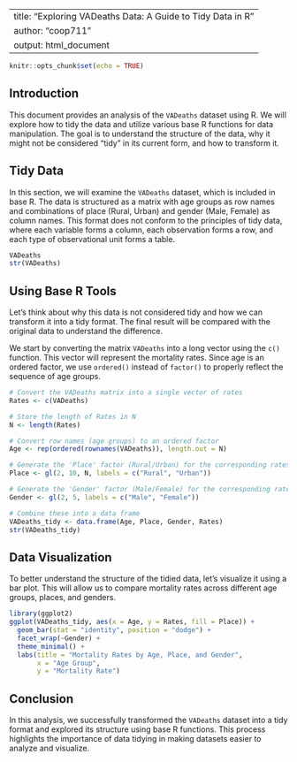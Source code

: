 
---
title: "Exploring VADeaths Data: A Guide to Tidy Data in R"
author: "coop711"
output: html_document
---

```r
knitr::opts_chunk$set(echo = TRUE)
```

## Introduction

This document provides an analysis of the `VADeaths` dataset using R. We will explore how to tidy the data and utilize various base R functions for data manipulation. The goal is to understand the structure of the data, why it might not be considered "tidy" in its current form, and how to transform it.

## Tidy Data

In this section, we will examine the `VADeaths` dataset, which is included in base R. The data is structured as a matrix with age groups as row names and combinations of place (Rural, Urban) and gender (Male, Female) as column names. This format does not conform to the principles of tidy data, where each variable forms a column, each observation forms a row, and each type of observational unit forms a table.

```r
VADeaths
str(VADeaths)
```

## Using Base R Tools

Let's think about why this data is not considered tidy and how we can transform it into a tidy format. The final result will be compared with the original data to understand the difference.

We start by converting the matrix `VADeaths` into a long vector using the `c()` function. This vector will represent the mortality rates. Since age is an ordered factor, we use `ordered()` instead of `factor()` to properly reflect the sequence of age groups.

```r
# Convert the VADeaths matrix into a single vector of rates
Rates <- c(VADeaths)

# Store the length of Rates in N
N <- length(Rates)

# Convert row names (age groups) to an ordered factor
Age <- rep(ordered(rownames(VADeaths)), length.out = N)

# Generate the 'Place' factor (Rural/Urban) for the corresponding rates
Place <- gl(2, 10, N, labels = c("Rural", "Urban"))

# Generate the 'Gender' factor (Male/Female) for the corresponding rates
Gender <- gl(2, 5, labels = c("Male", "Female"))

# Combine these into a data frame
VADeaths_tidy <- data.frame(Age, Place, Gender, Rates)
str(VADeaths_tidy)
```

## Data Visualization

To better understand the structure of the tidied data, let's visualize it using a bar plot. This will allow us to compare mortality rates across different age groups, places, and genders.

```r
library(ggplot2)
ggplot(VADeaths_tidy, aes(x = Age, y = Rates, fill = Place)) +
  geom_bar(stat = "identity", position = "dodge") +
  facet_wrap(~Gender) +
  theme_minimal() +
  labs(title = "Mortality Rates by Age, Place, and Gender",
       x = "Age Group",
       y = "Mortality Rate")
```

## Conclusion

In this analysis, we successfully transformed the `VADeaths` dataset into a tidy format and explored its structure using base R functions. This process highlights the importance of data tidying in making datasets easier to analyze and visualize.

